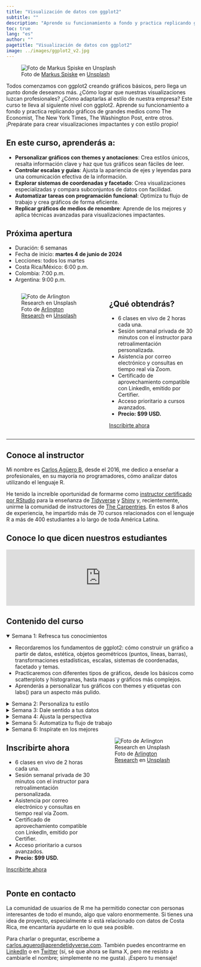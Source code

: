 ```yaml
---
title: "Visualización de datos con ggplot2"
subtitle: ""
description: "Aprende su funcionamiento a fondo y practica replicando gráficos de grandes medios como The Economist, The New York Times, The Washington Post, entre otros."
toc: true
lang: "es"
author: ""
pagetitle: "Visualización de datos con ggplot2"
image: ../images/ggplot2_v2.jpg
---
```


![Foto de <a href="https://unsplash.com/es/@markusspiske?utm_content=creditCopyText&utm_medium=referral&utm_source=unsplash">Markus Spiske</a> en <a href="https://unsplash.com/es/fotos/texto-XrIfY_4cK1w?utm_content=creditCopyText&utm_medium=referral&utm_source=unsplash">Unsplash</a>](../images/ggplot2_v2.jpg)

Todos comenzamos con ggplot2 creando gráficos básicos, pero llega un punto donde deseamos más. ¿Cómo lograr que nuestras visualizaciones luzcan profesionales? ¿Cómo adaptarlas al estilo de nuestra empresa? Este curso te lleva al siguiente nivel con ggplot2. Aprende su funcionamiento a fondo y practica replicando gráficos de grandes medios como The Economist, The New York Times, The Washington Post, entre otros. ¡Prepárate para crear visualizaciones impactantes y con estilo propio!

## En este curso, aprenderás a:

+ **Personalizar gráficos con themes y anotaciones**: Crea estilos únicos, resalta información clave y haz que tus gráficos sean fáciles de leer.
+ **Controlar escalas y guías**: Ajusta la apariencia de ejes y leyendas para una comunicación efectiva de la información.
+ **Explorar sistemas de coordenadas y facetado**: Crea visualizaciones especializadas y compara subconjuntos de datos con facilidad.
+ **Automatizar tareas con programación funcional**: Optimiza tu flujo de trabajo y crea gráficos de forma eficiente.
+ **Replicar gráficos de medios de renombre**: Aprende de los mejores y aplica técnicas avanzadas para visualizaciones impactantes.


## Próxima apertura

+ Duración: 6 semanas
+ Fecha de inicio: **martes 4 de junio de 2024**</mark>
+ Lecciones: todos los martes
+ Costa Rica/México: 6:00 p.m. 
+ Colombia: 7:00 p.m. 
+ Argentina: 9:00 p.m.

:::: {.columns}

::: {.column width="50%"}

![Foto de <a href="https://unsplash.com/es/@arlington_research?utm_content=creditCopyText&utm_medium=referral&utm_source=unsplash">Arlington Research</a> en <a href="https://unsplash.com/es/fotos/personas-desconocidas-que-usan-la-computadora-en-interiores-nFLmPAf9dVc?utm_content=creditCopyText&utm_medium=referral&utm_source=unsplash">Unsplash</a>](../images/prof.jpg)


:::

::: {.column width="45%"}
## ¿Qué obtendrás?

+ 6 clases en vivo de 2 horas cada una.
+ Sesión semanal privada de 30 minutos con el instructor para retroalimentación personalizada.
+ Asistencia por correo electrónico y consultas en tiempo real vía Zoom.
+ Certificado de aprovechamiento compatible con LinkedIn, emitido por Certifier.
+ Acceso prioritario a cursos avanzados.
+ **Precio: $99 USD.**

[Inscribirte ahora](https://tally.so/r/w8KvZO){.btn .btn-outline-primary .btn role="button"} 

:::

::::

---


## Conoce al instructor

Mi nombre es [Carlos Agüero B](www.linkedin.com/in/carlos-aguero-cr), desde el 2016, me dedico a enseñar a profesionales, en su mayoría no programadores, cómo analizar datos utilizando el lenguaje R. 

He tenido la increíble oportunidad de formarme como [instructor certificado por RStudio](https://education.rstudio.com/trainers/people/aguero+carlos/) para la enseñanza de [Tidyverse](https://www.tidyverse.org/) y [Shiny](https://shiny.posit.co/) y, recientemente, unirme la comunidad de instructores de [The Carpentries](https://carpentries.org/instructors/). En estos 8 años de experiencia, he impartido más de 70 cursos relacionados con el lenguaje R a más de 400 estudiantes a lo largo de toda América Latina. 


## Conoce lo que dicen nuestros estudiantes

```{=html}
<script type="text/javascript" src="https://testimonial.to/js/iframeResizer.min.js"></script>
```
<iframe id="testimonialto-carousel-r-para-ciencia-de-datos-tag-all-light" src="https://embed-v2.testimonial.to/carousel/all/r-para-ciencia-de-datos?theme=light&amp;autoplay=off&amp;showmore=off&amp;one-row=off&amp;hideSource&amp;same-height=off&amp;tag=all&amp;arrowColor=9BA9B4" frameborder="0" scrolling="no" width="100%">

</iframe>

```{=html}
<script type="text/javascript">iFrameResize({log: false, checkOrigin: false}, '#testimonialto-carousel-r-para-ciencia-de-datos-tag-all-light');</script>
```

## Contenido del curso 

<details open>
  <summary>Semana 1: Refresca tus conocimientos</summary>
+ Recordaremos los fundamentos de ggplot2: cómo construir un gráfico a partir de datos, estética, objetos geométricos (puntos, líneas, barras), transformaciones estadísticas, escalas, sistemas de coordenadas, facetado y temas.
+ Practicaremos con diferentes tipos de gráficos, desde los básicos como scatterplots y histogramas, hasta mapas y gráficos más complejos.
+ Aprenderás a personalizar tus gráficos con themes y etiquetas con labs() para un aspecto más pulido.
</details>


<details>
  <summary>Semana 2: Personaliza tu estilo</summary>
+ Descubrirás el poder del sistema de themes de ggplot2, controlando cada detalle visual, desde el fondo hasta las fuentes y los colores.
Aprenderás a crear tus propios themes para un estilo consistente en tus visualizaciones o para adaptarte a las guías de estilo de publicaciones.
+ Agregarás anotaciones como texto, etiquetas, rectángulos y líneas para resaltar información importante y hacer tus gráficos más fáciles de leer.
+ Dominarás el "direct labelling" para etiquetar directamente puntos o grupos de datos, evitando leyendas abarrotadas.
</details>
   

<details>
  <summary>Semana 3: Dale sentido a tus datos</summary>
+ Aprenderás cómo las escalas y guías (ejes y leyendas) ayudan a interpretar la información visual y cómo ajustarlas para una mejor comunicación.
+ Exploraremos diferentes tipos de escalas: continuas, discretas, agrupadas y de fecha/hora, y cómo elegir la adecuada para tus datos.
+ Personalizarás la apariencia de las guías con funciones específicas y controlarás cada detalle, desde el color de los ejes hasta el tamaño de las leyendas.
+ Aprenderás a transformar escalas para resaltar patrones en tus datos y a combinar o separar leyendas para una mejor claridad.
</details>

<details>
  <summary>Semana 4: Ajusta la perspectiva</summary>
+ Descubrirás cómo los sistemas de coordenadas cambian la forma en que se visualizan los datos, desde el sistema cartesiano estándar hasta coordenadas polares y proyecciones de mapas.
+ Aprenderás a utilizar herramientas como coord_cartesian() para hacer zoom, coord_flip() para intercambiar ejes y coord_fixed() para fijar la relación de aspecto.
+ Dominarás el facetado para dividir tus datos en múltiples gráficos y comparar patrones entre grupos o subconjuntos.
Controlarás las escalas en gráficos facetados y utilizarás anotaciones para facilitar las comparaciones.
</details>

<details>
  <summary>Semana 5: Automatiza tu flujo de trabajo</summary>
+ Aprenderás a escribir funciones para generar componentes de ggplot2, como geoms, escalas y themes, para evitar la repetición de código y aumentar la eficiencia.
+ Crearás funciones para generar gráficos completos, como gráficos circulares y diagramas de coordenadas paralelas, con un solo comando.
+ Utilizaremos el paquete purrr para aplicar la programación funcional a ggplot2, iterando sobre datos y componentes para automatizar tareas.
</details>

<details>
  <summary>Semana 6: Inspírate en los mejores</summary>
+ Analizaremos gráficos de medios de renombre como The Economist, The Washington Post y The New York Times para identificar técnicas avanzadas y decisiones de diseño efectivas.
+ Pondremos en práctica todo lo aprendido para replicar estos gráficos, utilizando herramientas como patchwork para combinar múltiples visualizaciones y purrr para automatizar el proceso.
+ Te enfrentarás al desafío de replicar un gráfico complejo de tu elección, mostrando tus habilidades de personalización y automatización.
</details>

:::: {.columns}


::: {.column width="45%"}
## Inscribirte ahora

+ 6 clases en vivo de 2 horas cada una.
+ Sesión semanal privada de 30 minutos con el instructor para retroalimentación personalizada.
+ Asistencia por correo electrónico y consultas en tiempo real vía Zoom.
+ Certificado de aprovechamiento compatible con LinkedIn, emitido por Certifier.
+ Acceso prioritario a cursos avanzados.
+ **Precio: $99 USD.**

[Inscribirte ahora](https://tally.so/r/w8KvZO){.btn .btn-outline-primary .btn role="button"} 

:::

::: {.column width="50%"}

![Foto de <a href="https://unsplash.com/es/@arlington_research?utm_content=creditCopyText&utm_medium=referral&utm_source=unsplash">Arlington Research</a> en <a href="https://unsplash.com/es/fotos/personas-desconocidas-que-usan-la-computadora-en-interiores-nFLmPAf9dVc?utm_content=creditCopyText&utm_medium=referral&utm_source=unsplash">Unsplash</a>](../images/prof.jpg)


:::
::::

## Ponte en contacto

La comunidad de usuarios de R me ha permitido conectar con personas interesantes de todo el mundo, algo que valoro enormemente. Si tienes una idea de proyecto, especialmente si está relacionado con datos de Costa Rica, me encantaría ayudarte en lo que sea posible. 


Para charlar o preguntar, escríbeme a <a href="mailto:carlos.aguero@aprendetidyverse.com">carlos.aguero@aprendetidyverse.com</a>. También puedes encontrarme en [LinkedIn](https://www.linkedin.com/in/carlos-aguero-cr) o en [Twitter](https://twitter.com/dev_aguero) (sí, sé que ahora se llama X, pero me resisto a cambiarle el nombre; simplemente no me gusta). ¡Espero tu mensaje!

